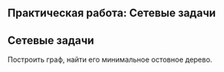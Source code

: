 ::: {.content-visible when-profile="practice"}
# Практическая работа: Сетевые задачи
:::

::: {.content-hidden when-profile="practice"}
# Сетевые задачи
:::


Построить граф, найти его минимальное остовное дерево.
